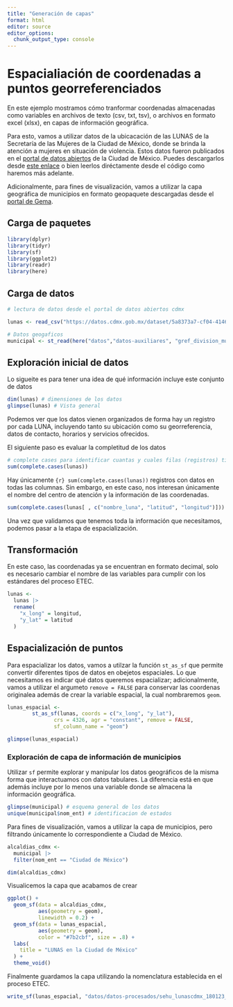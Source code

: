 ```yaml
---
title: "Generación de capas"
format: html
editor: source
editor_options: 
  chunk_output_type: console
---
```

# Espacialiación de coordenadas a puntos georreferenciados
En este ejemplo mostramos cómo tranformar coordenadas almacenadas como variables en archivos de texto (csv, txt, tsv), o archivos en formato excel (xlsx), en capas de información geográfica.  

Para esto, vamos a utilizar datos  de la ubicacación de las LUNAS de la Secretaría de las Mujeres de la Ciudad de México, donde se brinda la atención a mujeres en situación de violencia. Estos datos fueron publicados en el [portal de datos abiertos](https://datos.cdmx.gob.mx/) de la Ciudad de México. Puedes descargarlos desde [este enlace](https://datos.cdmx.gob.mx/dataset/lunas) o bien leerlos diréctamente desde el código como haremos más adelante.  

Adicionalmente, para fines de visualización, vamos a utilizar la capa geográfica de municipios en formato geopaquete descargadas desde el [portal de Gema](https://gema.conahcyt.mx). 

## Carga de paquetes
```r
library(dplyr)
library(tidyr)
library(sf)
library(ggplot2)
library(readr)
library(here)
```

## Carga de datos
```r
# lectura de datos desde el portal de datos abiertos cdmx

lunas <- read_csv("https://datos.cdmx.gob.mx/dataset/5a8373a7-cf04-4146-b5cd-b727f0264df2/resource/f7e1be67-ae1b-43e7-aa31-057a6560abd1/download/lunas-cdmx.csv")

```


```r
# Datos geogaficos
municipal <- st_read(here("datos","datos-auxiliares", "gref_division_municipal_23_mun_a.gpkg"))

```

## Exploración inicial de datos
Lo sigueite es para tener una idea de qué información incluye este conjunto de datos
```r
dim(lunas) # dimensiones de los datos
glimpse(lunas) # Vista general

```  

Podemos ver que los datos vienen organizados de forma hay un registro por cada LUNA, incluyendo tanto su ubicación como su georreferencia, datos de contacto, horarios y servicios ofrecidos.

El siguiente paso es evaluar la completitud de los datos
```r
# complete cases para identificar cuantas y cuales filas (registros) tienen informacion en todas las columnas
sum(complete.cases(lunas)) 
```  
Hay únicamente `{r} sum(complete.cases(lunas))` registros con datos en todas las columnas. Sin embargo, en este caso, nos interesan únicamente el nombre del centro de atención y la información de las coordenadas.

```r
sum(complete.cases(lunas[ , c("nombre_luna", "latitud", "longitud")])) 
```

Una vez que validamos que tenemos toda la información que necesitamos, podemos pasar a la etapa de espacialización.

## Transformación
En este caso, las coordenadas ya se encuentran en formato decimal, solo es necesario cambiar el nombre de las variables para cumplir con los estándares del proceso ETEC.

```r
lunas <- 
  lunas |> 
  rename(
    "x_long" = longitud,
    "y_lat" = latitud
  )
```


## Espacialización de puntos
Para espacializar los datos, vamos a utilzar la función `st_as_sf` que permite convertir diferentes tipos de datos en obejetos espaciales.
Lo que necesitamos es indicar qué datos queremos espacializar; adicionalmente, vamos a utilizar el argumeto `remove = FALSE` para conservar las coordenas originalea además de crear la variable espacial, la cual nombraremos `geom`.

```r
lunas_espacial <- 
        st_as_sf(lunas, coords = c("x_long", "y_lat"), 
               crs = 4326, agr = "constant", remove = FALSE,
               sf_column_name = "geom")

glimpse(lunas_espacial)
```  


### Exploración de capa de información de municipios
Utilizar `sf` permite explorar y manipular los datos geográficos de la misma forma que interactuamos con datos tabulares. La diferencia está en que además incluye por lo menos una variable donde se almacena la información geográfica.
```r
glimpse(municipal) # esquema general de los datos
unique(municipal$nom_ent) # identificacion de estados
``` 
Para fines de visualización, vamos a utilizar la capa de municipios, pero filtrando únicamente lo correspondiente a Ciudad de México.

```r
alcaldias_cdmx <- 
  municipal |> 
  filter(nom_ent == "Ciudad de México")

dim(alcaldias_cdmx)  
```



Visualicemos la capa que acabamos de crear
```r
ggplot() +
  geom_sf(data = alcaldias_cdmx, 
          aes(geometry = geom),
          linewidth = 0.2) +
  geom_sf(data = lunas_espacial,
          aes(geometry = geom), 
          color = "#7b2cbf", size = .8) +
  labs(
    title = "LUNAS en la Ciudad de México"
  ) +
  theme_void()

``` 

Finalmente guardamos la capa utilizando la nomenclatura establecida en el proceso ETEC.
```r
write_sf(lunas_espacial, "datos/datos-procesados/sehu_lunascdmx_180123_xy_p.gpkg")

```
